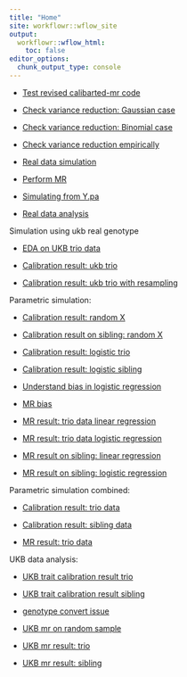 ```yaml
---
title: "Home"
site: workflowr::wflow_site
output:
  workflowr::wflow_html:
    toc: false
editor_options:
  chunk_output_type: console
---
```



+ [Test revised calibarted-mr code](test_code.html)

+ [Check variance reduction: Gaussian case](sim_gaussian_res.html)

+ [Check variance reduction: Binomial case](sim_binomial.html)

+ [Check variance reduction empirically](empirical_var_reduction.html)

+ [Real data simulation](sim_real_dat.html)

+ [Perform MR](mr_real_dat.html)

+ [Simulating from Y.pa](simulate_from_par_pheno.html)

+ [Real data analysis](real_data_analysis.html)

Simulation using ukb real genotype

+ [EDA on UKB trio data](ukb_EDA.html)

+ [Calibration result: ukb trio](ukb_calibration.html)

+ [Calibration result: ukb trio with resampling](calibration_fixedX.html)


Parametric simulation: 

+ [Calibration result: random X](sim_calibration_randomX.html)

+ [Calibration result on sibling: random X](calibration_sib_randomX.html)

+ [Calibration result: logistic trio](calibration_logistic_trio.html)

+ [Calibration result: logistic sibling](calibration_logistic_sib.html)

+ [Understand bias in logistic regression](logistic_bias.html)

+ [MR bias](mr_bias.html)

+ [MR result: trio data linear regression](mr_result_randomX.html)

+ [MR result: trio data logistic regression](mr_logistic_trio.html)

+ [MR result on sibling: linear regression](mr_result_sib_randomX.html)

+ [MR result on sibling: logistic regression](mr_result_logistic_sib.html)


Parametric simulation combined:

+ [Calibration result: trio data](calibration_trio.html)

+ [Calibration result: sibling data](calibration_sibling.html)

+ [MR result: trio data](mr_trio.html)


UKB data analysis:

+ [UKB trait calibration result trio](ukb_trait_calibration_trio.html)

+ [UKB trait calibration result sibling](ukb_trait_calibration_sib.html)

+ [genotype convert issue](check_bmi.html)

+ [UKB mr on random sample](ukb_mr_random_sample.html)

+ [UKB mr result: trio](ukb_mr_trio.html)

+ [UKB mr result: sibling](ukb_mr_sibling.html)
